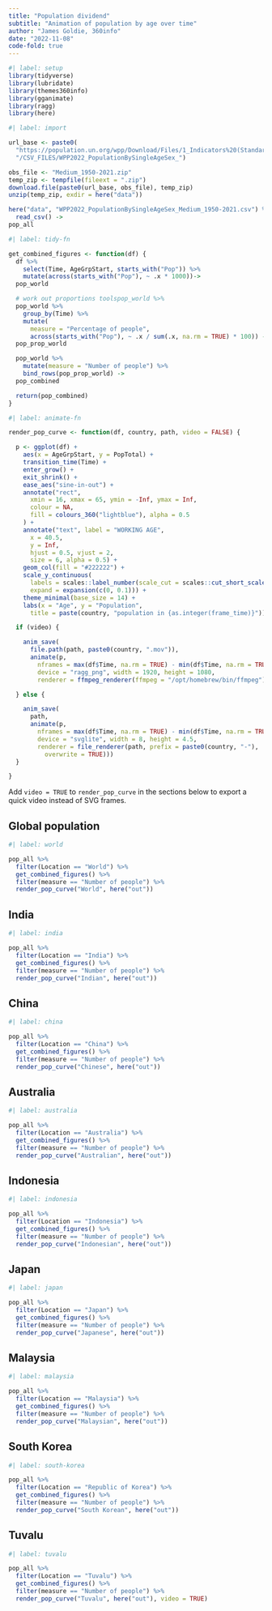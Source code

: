 ```yaml
---
title: "Population dividend"
subtitle: "Animation of population by age over time"
author: "James Goldie, 360info"
date: "2022-11-08"
code-fold: true
---
```


```r
#| label: setup
library(tidyverse)
library(lubridate)
library(themes360info)
library(gganimate)
library(ragg)
library(here)
```

```r
#| label: import

url_base <- paste0(
  "https://population.un.org/wpp/Download/Files/1_Indicators%20(Standard)/",
  "/CSV_FILES/WPP2022_PopulationBySingleAgeSex_")

obs_file <- "Medium_1950-2021.zip"
temp_zip <- tempfile(fileext = ".zip")
download.file(paste0(url_base, obs_file), temp_zip)
unzip(temp_zip, exdir = here("data"))

here("data", "WPP2022_PopulationBySingleAgeSex_Medium_1950-2021.csv") %>%
  read_csv() ->
pop_all
```

```r
#| label: tidy-fn

get_combined_figures <- function(df) {
  df %>%
    select(Time, AgeGrpStart, starts_with("Pop")) %>%
    mutate(across(starts_with("Pop"), ~ .x * 1000))->
  pop_world

  # work out proportions toolspop_world %>%
  pop_world %>%
    group_by(Time) %>%
    mutate(
      measure = "Percentage of people",
      across(starts_with("Pop"), ~ .x / sum(.x, na.rm = TRUE) * 100)) ->
  pop_prop_world

  pop_world %>%
    mutate(measure = "Number of people") %>%
    bind_rows(pop_prop_world) ->
  pop_combined

  return(pop_combined)
}
```

```r
#| label: animate-fn

render_pop_curve <- function(df, country, path, video = FALSE) {

  p <- ggplot(df) +
    aes(x = AgeGrpStart, y = PopTotal) +
    transition_time(Time) +
    enter_grow() + 
    exit_shrink() +
    ease_aes("sine-in-out") +
    annotate("rect",
      xmin = 16, xmax = 65, ymin = -Inf, ymax = Inf,
      colour = NA,
      fill = colours_360("lightblue"), alpha = 0.5
    ) +
    annotate("text", label = "WORKING AGE",
      x = 40.5,
      y = Inf,
      hjust = 0.5, vjust = 2,
      size = 6, alpha = 0.5) +
    geom_col(fill = "#222222") +
    scale_y_continuous(
      labels = scales::label_number(scale_cut = scales::cut_short_scale()),
      expand = expansion(c(0, 0.1))) +
    theme_minimal(base_size = 14) +
    labs(x = "Age", y = "Population",
      title = paste(country, "population in {as.integer(frame_time)}"))

  if (video) {

    anim_save(
      file.path(path, paste0(country, ".mov")),
      animate(p,
        nframes = max(df$Time, na.rm = TRUE) - min(df$Time, na.rm = TRUE) + 1,
        device = "ragg_png", width = 1920, height = 1080,
        renderer = ffmpeg_renderer(ffmpeg = "/opt/homebrew/bin/ffmpeg")))

  } else {

    anim_save(
      path,
      animate(p,
        nframes = max(df$Time, na.rm = TRUE) - min(df$Time, na.rm = TRUE) + 1,
        device = "svglite", width = 8, height = 4.5,
        renderer = file_renderer(path, prefix = paste0(country, "-"),
          overwrite = TRUE)))
  }

}
```

Add `video = TRUE` to `render_pop_curve` in the sections below to export a quick video instead of SVG frames.

## Global population

```r
#| label: world

pop_all %>%
  filter(Location == "World") %>%
  get_combined_figures() %>%
  filter(measure == "Number of people") %>%
  render_pop_curve("World", here("out"))
```

## India

```r
#| label: india

pop_all %>%
  filter(Location == "India") %>%
  get_combined_figures() %>%
  filter(measure == "Number of people") %>%
  render_pop_curve("Indian", here("out"))
```

## China

```r
#| label: china

pop_all %>%
  filter(Location == "China") %>%
  get_combined_figures() %>%
  filter(measure == "Number of people") %>%
  render_pop_curve("Chinese", here("out"))
```

## Australia

```r
#| label: australia

pop_all %>%
  filter(Location == "Australia") %>%
  get_combined_figures() %>%
  filter(measure == "Number of people") %>%
  render_pop_curve("Australian", here("out"))
```

## Indonesia

```r
#| label: indonesia

pop_all %>%
  filter(Location == "Indonesia") %>%
  get_combined_figures() %>%
  filter(measure == "Number of people") %>%
  render_pop_curve("Indonesian", here("out"))
```

## Japan

```r
#| label: japan

pop_all %>%
  filter(Location == "Japan") %>%
  get_combined_figures() %>%
  filter(measure == "Number of people") %>%
  render_pop_curve("Japanese", here("out"))
```


## Malaysia

```r
#| label: malaysia

pop_all %>%
  filter(Location == "Malaysia") %>%
  get_combined_figures() %>%
  filter(measure == "Number of people") %>%
  render_pop_curve("Malaysian", here("out"))
```

## South Korea

```r
#| label: south-korea

pop_all %>%
  filter(Location == "Republic of Korea") %>%
  get_combined_figures() %>%
  filter(measure == "Number of people") %>%
  render_pop_curve("South Korean", here("out"))
```

## Tuvalu

```r
#| label: tuvalu

pop_all %>%
  filter(Location == "Tuvalu") %>%
  get_combined_figures() %>%
  filter(measure == "Number of people") %>%
  render_pop_curve("Tuvalu", here("out"), video = TRUE)
```

